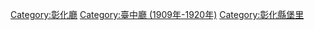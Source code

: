 [[Category:彰化廳|Category:彰化廳]]
[[Category:臺中廳_(1909年-1920年)|Category:臺中廳 (1909年-1920年)]]
[[Category:彰化縣堡里|Category:彰化縣堡里]]